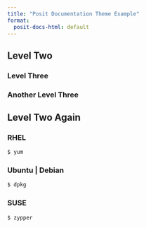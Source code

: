 ```yaml
---
title: "Posit Documentation Theme Example"
format:
  posit-docs-html: default
---
```


## Level Two

### Level Three

### Another Level Three

## Level Two Again

::: panel-tabset

### RHEL

```bash
$ yum
```

### Ubuntu | Debian

```bash
$ dpkg
```

### SUSE

```bash
$ zypper
```

:::